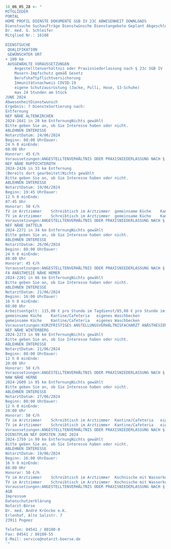 ```r
18_06_05_28 <- "
MITGLIEDER
PORTAL
HOME PROFIL DIENSTE DOKUMENTE SGB IV 23C ABWESENHEIT DOWNLOADS
Dienstsuche Suchaufträge Dienstwünsche Dienstangebote Geplant Abgeschlossen
Dr. med. G. Schleifer
Mitglied Nr.: 16108
  
DIENSTSUCHE
 QUALIFIKATION
 GEWÜNSCHTER ORT
+ 100 km
 AUSGEWÄHLTE VORAUSSETZUNGEN
	Angestelltenverhältnis oder Praxisniederlassung nach § 23c SGB IV
	Masern-Impfschutz gemäß Gesetz
	Berufshaftpflichtversicherung
	Immunitätsnachweis COVID-19
	eigene Schutzausrüstung (Jacke, Pulli, Hose, S3-Schuhe)
	max 24 Stunden am Stück
JUNE 2024
AbwesenheitDienstwunsch
Ergebnis: 7 DiensteSortierung nach: 
Entfernung
NEF NÄHE ALTENKIRCHEN
2024-2641 in 20 km EntfernungNichts gewählt
Bitte geben Sie an, ob Sie Interesse haben oder nicht.
ABLEHNEN INTERESSE 
NotarztDatum: 24/06/2024
Beginn: 08:00 UhrDauer:
24 h 0 minEnde:
08:00 Uhr
Honorar: 45 €/h
Voraussetzungen:ANGESTELLTENVERHÄLTNIS ODER PRAXISNIEDERLASSUNG NACH § 23C SGB IVMASERN-IMPFSCHUTZ GEMÄSS GESETZBearbeiter: Katharina Koch
NEF NÄHE RUPPICHTEROTH
2024-2426 in 33 km Entfernung
(Bereits dort gearbeitet)Nichts gewählt
Bitte geben Sie an, ob Sie Interesse haben oder nicht.
ABLEHNEN INTERESSE 
NotarztDatum: 19/06/2024
Beginn: 19:45 UhrDauer:
12 h 0 minEnde:
07:45 Uhr
Honorar: 50 €/h
TV im Arztzimmer	Schreibtisch im Arztzimmer	gemeinsame Küche	Kantine/Cafeteria	eigenes Waschbecken und eigene Toilette
TV im Arztzimmer	Schreibtisch im Arztzimmer	gemeinsame Küche	Kantine/Cafeteria	eigenes Waschbecken und eigene Toilette
Voraussetzungen:ANGESTELLTENVERHÄLTNIS ODER PRAXISNIEDERLASSUNG NACH § 23C SGB IVFOBI: GES. PFLICHTFORTBILDUNGEN GEM. § 5 ABS. 4 RETTG NRWMASERN-IMPFSCHUTZ GEMÄSS GESETZBearbeiter: Katharina Koch
NEF NÄHE DATTELN
2024-2271 in 34 km EntfernungNichts gewählt
Bitte geben Sie an, ob Sie Interesse haben oder nicht.
ABLEHNEN INTERESSE 
NotarztDatum: 26/06/2024
Beginn: 08:00 UhrDauer:
24 h 0 minEnde:
08:00 Uhr
Honorar: 45 €/h
Voraussetzungen:ANGESTELLTENVERHÄLTNIS ODER PRAXISNIEDERLASSUNG NACH § 23C SGB IVMAX 24 STUNDEN AM STÜCKMASERN-IMPFSCHUTZ GEMÄSS GESETZBearbeiter: Celine Hassel
FA ANÄSTHESIE NÄHE HEMER
2024-2201 in 86 km EntfernungNichts gewählt
Bitte geben Sie an, ob Sie Interesse haben oder nicht.
ABLEHNEN INTERESSE 
NotarztDatum: 21/06/2024
Beginn: 16:00 UhrDauer:
16 h 0 minEnde:
08:00 Uhr
Arbeitsentgelt: 115,00 € pro Stunde im Tagdienst/85,00 € pro Stunde im Bereitschaftsdienst
gemeinsame Küche	Kantine/Cafeteria	eigenes Waschbecken
gemeinsame Küche	Kantine/Cafeteria	eigenes Waschbecken
Voraussetzungen:KURZFRISTIGES ANSTELLUNGSVERHÄLTNISFACHARZT ANÄSTHESIEMASERN-IMPFSCHUTZ GEMÄSS GESETZBearbeiter: Denise Reko
NEF NÄHE WINTERBERG
2024-2273 in 90 km EntfernungNichts gewählt
Bitte geben Sie an, ob Sie Interesse haben oder nicht.
ABLEHNEN INTERESSE 
NotarztDatum: 21/06/2024
Beginn: 08:00 UhrDauer:
12 h 0 minEnde:
20:00 Uhr
Honorar: 50 €/h
Voraussetzungen:ANGESTELLTENVERHÄLTNIS ODER PRAXISNIEDERLASSUNG NACH § 23C SGB IVZB NOTFALLMEDIZINMASERN-IMPFSCHUTZ GEMÄSS GESETZBearbeiter: Luca Raygrotzki
NAW NÄHE HERNE
2024-2609 in 95 km EntfernungNichts gewählt
Bitte geben Sie an, ob Sie Interesse haben oder nicht.
ABLEHNEN INTERESSE 
NotarztDatum: 27/06/2024
Beginn: 08:00 UhrDauer:
12 h 0 minEnde:
20:00 Uhr
Honorar: 50 €/h
TV im Arztzimmer	Schreibtisch im Arztzimmer	Kantine/Cafeteria	eigenes Waschbecken, eigene Toilette und eigene Dusche
TV im Arztzimmer	Schreibtisch im Arztzimmer	Kantine/Cafeteria	eigenes Waschbecken, eigene Toilette und eigene Dusche
Voraussetzungen:ANGESTELLTENVERHÄLTNIS ODER PRAXISNIEDERLASSUNG NACH § 23C SGB IVBERUFSHAFTPFLICHTVERSICHERUNGNACHWEIS KRANKENVERSICHERUNG / PFLEGEVERSICHERUNGNACHWEIS DER DRV-BEFREIUNGMASERN-IMPFSCHUTZ GEMÄSS GESETZBearbeiter: Kim-Naomi Feindt
DIENSTPLAN NEF DORSTEN JUNI 2024
2024-1759 in 99 km EntfernungNichts gewählt
Bitte geben Sie an, ob Sie Interesse haben oder nicht.
ABLEHNEN INTERESSE 
NotarztDatum: 19/06/2024
Beginn: 16:00 UhrDauer:
16 h 0 minEnde:
08:00 Uhr
Honorar: 50 €/h
TV im Arztzimmer	Schreibtisch im Arztzimmer	Kochnische mit Wasserkocher/Mikrowelle	Kantine/Cafeteria	eigenes Waschbecken, eigene Toilette und eigene Dusche
TV im Arztzimmer	Schreibtisch im Arztzimmer	Kochnische mit Wasserkocher/Mikrowelle	Kantine/Cafeteria	eigenes Waschbecken, eigene Toilette und eigene Dusche
Voraussetzungen:ANGESTELLTENVERHÄLTNIS ODER PRAXISNIEDERLASSUNG NACH § 23C SGB IVBERUFSHAFTPFLICHTVERSICHERUNGEIGENE SCHUTZAUSRÜSTUNG (JACKEPULLIHOSES3-SCHUHE)MASERN-IMPFSCHUTZ GEMÄSS GESETZBearbeiter: Miriam Prüß
AGB
Impressum
Datenschutzerklärung
Notarzt-Börse
Dr. med. André Kröncke e.K.
Erlenhof, Alte Salzstr. 7
23911 Pogeez
 
Telefon: 04541 / 80180-0
Fax: 04541 / 80180-55
E-Mail: service@notarzt-boerse.de
`"
```

